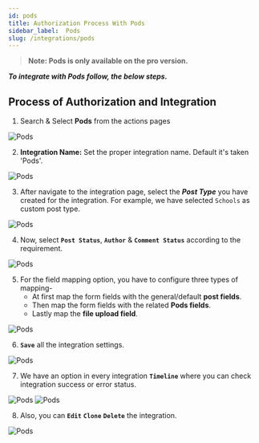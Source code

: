 ```yaml
---
id: pods
title: Authorization Process With Pods
sidebar_label:  Pods
slug: /integrations/pods
---
```


> **Note: Pods is only available on the pro version.**

***To integrate with Pods follow, the below steps.***


## Process of Authorization and Integration

1.	Search & Select **Pods** from the actions pages
 <Image src="actions/pods/search-and-select" alt="Pods" w="1020" h="350" />

2. **Integration Name:** Set the proper integration name. Default it's taken 'Pods'.
 <Image src="actions/pods/default-integration-name" alt="Pods" w="1020" h="350" />

3. After navigate to the integration page, select the ***Post Type*** you have created for the integration. For example, we have selected `Schools` as custom post type. 

 <Image src="actions/pods/select-post-type" alt="Pods" w="1020" h="350" />

4. Now, select **`Post Status`**, **`Author`** & **`Comment Status`** according to the requirement.
 <Image src="actions/pods/status-author-comment" alt="Pods" w="1020" h="350" />

5. For the field mapping option, you have to configure three types of mapping-
    - At first map the form fields with the general/default **post fields**.
    - Then map the form fields with the related **Pods fields**.
    - Lastly map the **file upload field**.
 <Image src="actions/pods/filed-mapping" alt="Pods" w="1020" h="350" />

6. **`Save`** all the integration settings. 
 <Image src="actions/pods/save-integration" alt="Pods" w="1020" h="350" />

7. We have an option in every integration **`Timeline`** where you can check integration success or error status.
 <Image src="actions/pods/pods-timeline" alt="Pods" w="1020" h="350" />
 <Image src="actions/pods/pods-log" alt="Pods" w="1020" h="350" />

8. Also, you can **`Edit`** **`Clone`** **`Delete`** the integration.

 <Image src="actions/pods/pods-option" alt="Pods" w="1020" h="350" />


<Feedback/>